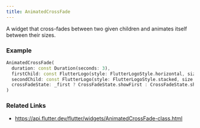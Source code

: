 ```yaml
---
title: AnimatedCrossFade
---
```


A widget that cross-fades between two given children and animates itself between their sizes.

### Example

```dart liveslice=AnimatedCrossFade
AnimatedCrossFade(
  duration: const Duration(seconds: 3),
  firstChild: const FlutterLogo(style: FlutterLogoStyle.horizontal, size: 100.0),
  secondChild: const FlutterLogo(style: FlutterLogoStyle.stacked, size: 100.0),
  crossFadeState: _first ? CrossFadeState.showFirst : CrossFadeState.showSecond,
)
```

### Related Links
- https://api.flutter.dev/flutter/widgets/AnimatedCrossFade-class.html
